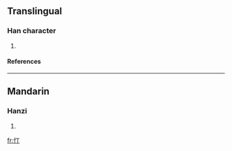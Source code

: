 ==Translingual==
===Han character===
{{Han char|rn=61|rad=心|as=02|sn=5|four=|canj=心一弓 (PMN)}}
# {{defn|Han|sort=心02}}
====References====
{{Han ref|kx=0375.110|dkj=10308|dj=0702.080|hdz=42268.060|uh=5FCA|ud=24522}}
----
==Mandarin==
===Hanzi===
{{cmn-hanzi|pin=[[dìng]] ([[ding4]])|wg=ting<sup>4</sup>}}
# {{defn|Mandarin}}

[[fr:忊]]